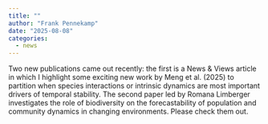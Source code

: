 ```yaml
---
title: ""
author: "Frank Pennekamp"
date: "2025-08-08"
categories:
  - news
---
```


Two new publications came out recently: the first is a News & Views article in which I highlight some exciting new work by Meng et al. (2025) to partition when species interactions or intrinsic dynamics are most important drivers of temporal stability. The second paper led by Romana Limberger investigates the role of biodiversity on the forecastability of population and community dynamics in changing environments. Please check them out.

